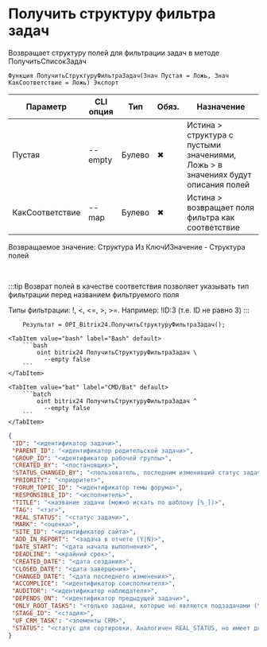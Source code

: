 ﻿---
sidebar_position: 27
---


# Получить структуру фильтра задач
 Возвращает структуру полей для фильтрации задач в методе ПолучитьСписокЗадач



`Функция ПолучитьСтруктуруФильтраЗадач(Знач Пустая = Ложь, Знач КакСоответствие = Ложь) Экспорт`

  | Параметр | CLI опция | Тип | Обяз. | Назначение |
  |-|-|-|-|-|
  | Пустая | --empty | Булево | &#x2716; | Истина > структура с пустыми значениями, Ложь > в значениях будут описания полей |
  | КакСоответствие | --map | Булево | &#x2716; | Истина > возвращает поля фильтра как соответствие |

  
  Возвращаемое значение:   Структура Из КлючИЗначение - Структура полей

<br/>

:::tip
Возврат полей в качестве соответствия позволяет указывать тип фильтрации перед названием фильтруемого поля

 Типы фильтрации: !, <, <=, >, >=. Например: !ID:3 (т.е. ID не равно 3)
:::
<br/>


```bsl title="Пример использования для 1С:Предприятие/OneScript"
    Результат = OPI_Bitrix24.ПолучитьСтруктуруФильтраЗадач();
```
    

 <Tabs>
  
    <TabItem value="bash" label="Bash" default>
        ```bash
            oint bitrix24 ПолучитьСтруктуруФильтраЗадач \
              --empty false
        ```
    </TabItem>
  
    <TabItem value="bat" label="CMD/Bat" default>
        ```batch
            oint bitrix24 ПолучитьСтруктуруФильтраЗадач ^
              --empty false
        ```
    </TabItem>
</Tabs>


```json title="Результат"
{
 "ID": "<идентификатор задачи>",
 "PARENT_ID": "<идентификатор родительской задачи>",
 "GROUP_ID": "<идентификатор рабочей группы>",
 "CREATED_BY": "<постановщик>",
 "STATUS_CHANGED_BY": "<пользователь, последним изменивший статус задачи>",
 "PRIORITY": "<приоритет>",
 "FORUM_TOPIC_ID": "<идентификатор темы форума>",
 "RESPONSIBLE_ID": "<исполнитель>",
 "TITLE": "<название задачи (можно искать по шаблону [%_])>",
 "TAG": "<тэг>",
 "REAL_STATUS": "<статус задачи>",
 "MARK": "<оценка>",
 "SITE_ID": "<идентификатор сайта>",
 "ADD_IN_REPORT": "<задача в отчете (Y|N)>",
 "DATE_START": "<дата начала выполнения>",
 "DEADLINE": "<крайний срок>",
 "CREATED_DATE": "<дата создания>",
 "CLOSED_DATE": "<дата завершения>",
 "CHANGED_DATE": "<дата последнего изменения>",
 "ACCOMPLICE": "<идентификатор соисполнителя>",
 "AUDITOR": "<идентификатор наблюдателя>",
 "DEPENDS_ON": "<идентификатор предыдущей задачи>",
 "ONLY_ROOT_TASKS": "<только задачи, которые не являются подзадачами (Y|N)>",
 "STAGE_ID": "<стадия>",
 "UF_CRM_TASK": "<элементы CRM>",
 "STATUS": "<статус для сортировки. Аналогичен REAL_STATUS, но имеет дополнительно три мета-статуса>"
}
```
